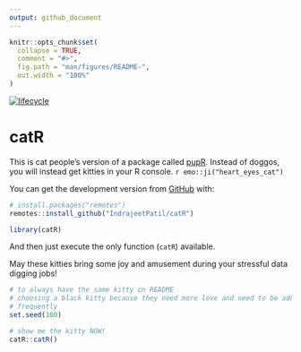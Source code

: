 ```yaml
---
output: github_document
---
```


<!-- README.md is generated from README.Rmd. Please edit that file -->

```r
knitr::opts_chunk$set(
  collapse = TRUE,
  comment = "#>",
  fig.path = "man/figures/README-",
  out.width = "100%"
)
```

[![lifecycle](https://img.shields.io/badge/lifecycle-experimental-orange.svg)](https://www.tidyverse.org/lifecycle/#experimental)

# catR

This is cat people's version of a package called
[pupR](https://github.com/melissanjohnson/pupR). Instead of doggos, you will
instead get kitties in your R console. `r emo::ji("heart_eyes_cat")`

You can get the development version from [GitHub](https://github.com/) with:

``` r
# install.packages("remotes")
remotes::install_github("IndrajeetPatil/catR")
```

```r
library(catR)
```

And then just execute the only function (`catR`) available.

May these kitties bring some joy and amusement during your stressful data
digging jobs!

```r
# to always have the same kitty on README
# choosing a black kitty because they need more love and need to be adopted more
# frequently
set.seed(100)

# show me the kitty NOW!
catR::catR()
```

